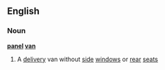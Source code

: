 ==English==
===Noun===
{{wikipedia}}
'''[[panel]] [[van]]'''
# A [[delivery]] van without [[side]] [[window]]s or [[rear]] [[seat]]s